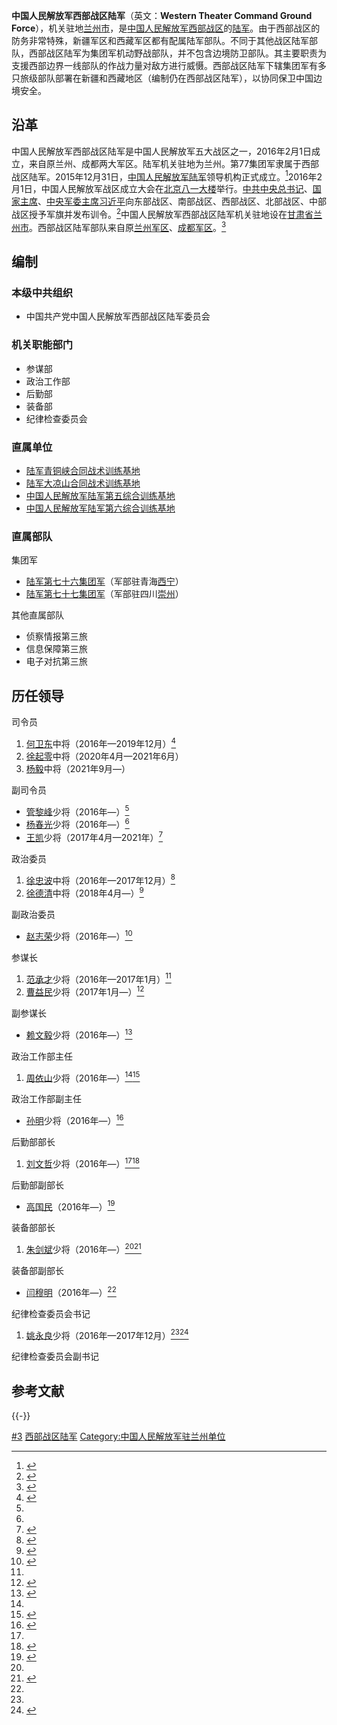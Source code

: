 {{Infobox Military Unit
|unit_name = 中国人民解放军西部战区陆军
|image = [[File:Ground_Force_Flag_of_the_People's_Republic_of_China.svg|120px]]
|caption = [[中国人民解放军军旗|中国人民解放军陆军军旗]]
|dates = 2016年至今
|country = {{PRC}}
|軍種 = [[陆军|陆军]]
|type =中国人民解放军副战区级军种
|role = 地面作战
|size =2个集团军，其他地面部队 
|current_commander_label = [[司令员|司令员]]
|current_commander  = [[杨毅_(中将)|杨毅]] <small>[[中国人民解放军中将|中将]]</small>
|ceremonial_chief_label = [[政治委员|政治委员]]
|ceremonial_chief = [[徐德清|徐德清]] <small>[[中国人民解放军中将|中将]]</small>
|command_structure = [[中国人民解放军陆军|中国人民解放军陆军]]领导机构<br />[[中国人民解放军西部战区|中国人民解放军西部战区]]
|branch = [[中国人民解放军陆军|中国人民解放军陆军]]
|garrison = [[兰州市|兰州市]]
|nickname = 
|colors = {{color box|#FF0000}}{{color box|#008000}} [[红色|红色]]与[[绿色|绿色]]
|motto = 
|equipment =
|march = 《[[中国人民解放军进行曲|中国人民解放军进行曲]]》
|patron =
|notable_commanders = 
|battles = 
|identification_symbol =
|identification_symbol_label = 臂章
}}
{{中华人民共和国军事|hidden=1}}

'''中国人民解放军西部战区陆军'''（英文：'''Western Theater Command Ground Force'''），机关驻地[[兰州市|兰州市]]，是[[中国人民解放军西部战区|中国人民解放军西部战区]]的[[中国人民解放军陆军|陆军]]。由于西部战区的防务非常特殊，新疆军区和西藏军区都有配属陆军部队。不同于其他战区陆军部队，西部战区陆军为集团军机动野战部队，并不包含边境防卫部队。其主要职责为支援西部边界一线部队的作战力量对敌方进行威慑。西部战区陆军下辖集团军有多只旅级部队部署在新疆和西藏地区（编制仍在西部战区陆军），以协同保卫中国边境安全。

==沿革==
中国人民解放军西部战区陆军是中国人民解放军五大战区之一，2016年2月1日成立，来自原兰州、成都两大军区。陆军机关驻地为兰州。第77集团军隶属于西部战区陆军。2015年12月31日，[[中国人民解放军陆军|中国人民解放军陆军]]领导机构正式成立。<ref>{{Cite web|title=陆军领导机构火箭军战略支援部队成立大会在京举行 习近平向中国人民解放军陆军火箭军战略支援部队授予军旗并致训词|url=http://www.xinhuanet.com//politics/2016-01/01/c_1117646667.htm|accessdate=2019-09-13|date=2016-01-01|publisher=新华网|archive-date=2020-11-27|archive-url=https://web.archive.org/web/20201127041034/http://www.xinhuanet.com//politics/2016-01/01/c_1117646667.htm|dead-url=no}}</ref>2016年2月1日，中国人民解放军战区成立大会在[[北京市|北京]][[八一大楼|八一大楼]]举行。[[中国共产党中央委员会总书记|中共中央总书记]]、[[中华人民共和国主席|国家主席]]、[[中央军委主席|中央军委主席]][[习近平|习近平]]向东部战区、南部战区、西部战区、北部战区、中部战区授予军旗并发布训令。<ref>{{Cite web|title=中国人民解放军战区成立大会在北京举行|url=http://www.xinhuanet.com//politics/2016-02/01/c_1117960554.htm|accessdate=2019-09-13|date=2016-02-01|publisher=新华网|archive-date=2019-08-30|archive-url=https://web.archive.org/web/20190830100109/http://www.xinhuanet.com//politics/2016-02/01/c_1117960554.htm|dead-url=no}}</ref>中国人民解放军西部战区陆军机关驻地设在[[甘肃省|甘肃省]][[兰州市|兰州市]]。西部战区陆军部队来自原[[中国人民解放军兰州军区|兰州军区]]、[[中国人民解放军成都军区|成都军区]]。<ref>{{Cite web|title=人民日报披露西部战区陆军总部在兰州|url=http://news.ifeng.com/a/20160202/47336850_0.shtml|accessdate=2019-09-13|date=2016-02-02|publisher=凤凰网|archive-date=2019-09-16|archive-url=https://web.archive.org/web/20190916091309/http://news.ifeng.com/a/20160202/47336850_0.shtml|dead-url=no}}</ref>

==编制==
===本级中共组织===
*中国共产党中国人民解放军西部战区陆军委员会

=== 机关职能部门 ===
* 参谋部
* 政治工作部
* 后勤部
* 装备部
* 纪律检查委员会

===直属单位===
*[[中国人民解放军陆军青铜峡合同战术训练基地|陆军青铜峡合同战术训练基地]]
*[[中国人民解放军陆军大凉山合同战术训练基地|陆军大凉山合同战术训练基地]]
*[[中国人民解放军陆军第五综合训练基地|中国人民解放军陆军第五综合训练基地]]
*[[中国人民解放军陆军第六综合训练基地|中国人民解放军陆军第六综合训练基地]]

===直属部队===
; 集团军
*[[中国人民解放军陆军第七十六集团军|陆军第七十六集团军]]（军部驻青海[[西宁|西宁]]）
*[[中国人民解放军陆军第七十七集团军|陆军第七十七集团军]]（军部驻四川[[崇州|崇州]]）
; 其他直属部队
*侦察情报第三旅
*信息保障第三旅
*电子对抗第三旅

==历任领导==
{{col-begin}}
{{col-2}}
;司令员
#[[何卫东|何卫东]]中将（2016年—2019年12月）<ref>{{Cite web |url=http://mil.sohu.com/20160708/n458426109.shtml |title=何卫东任西部战区陆军司令 曾为上海戎装常委，搜狐，2016-07-08 |accessdate=2016-10-25 |archive-date=2020-07-20 |archive-url=https://web.archive.org/web/20200720160300/https://mil.sohu.com/20160708/n458426109.shtml |dead-url=no }}</ref>
#[[徐起零|徐起零]]中将（2020年4月—2021年6月）
#[[杨毅_(中将)|杨毅]]中将（2021年9月—）

;副司令员
*[[管黎峰|管黎峰]]少将（2016年—）<ref name=zhw/>
*[[杨春光|杨春光]]少将（2016年—）<ref name=zhw/>
*[[王凯_(少将)|王凯]]少将（2017年4月—2021年）<ref>{{Cite web|url=http://news.ifeng.com/a/20170424/50986433_0.shtml|title=新军级单位组建 解放军76集团军首获官方披露|date=2017-04-24|publisher=凤凰网|accessdate=2017-05-03|archive-date=2017-04-24|archive-url=https://web.archive.org/web/20170424152236/http://news.ifeng.com/a/20170424/50986433_0.shtml|dead-url=no}}</ref>
{{col-2}}

;政治委员
#[[徐忠波|徐忠波]]中将（2016年—2017年12月）<ref>{{Cite web |url=http://china.caixin.com/2016-02-02/100906515.html |title=徐忠波升任西部战区陆军政委，财新网，2016-02-02 |accessdate=2016-10-25 |archive-date=2020-11-04 |archive-url=https://web.archive.org/web/20201104162912/http://china.caixin.com/2016-02-02/100906515.html |dead-url=no }}</ref>
#[[徐德清|徐德清]]中将（2018年4月—）<ref>{{cite web|title=徐德清升任西部战区陆军政委，老搭档此前已升北陆司令员|url=https://www.thepaper.cn/newsDetail_forward_2184443|publisher=澎湃新闻|accessdate=2018-06-09|archive-date=2020-11-04|archive-url=https://web.archive.org/web/20201104144926/https://www.thepaper.cn/newsDetail_forward_2184443|dead-url=no}}</ref>

;副政治委员
*[[赵志荣|赵志荣]]少将（2016年—）<ref name=zhw>{{Cite web|url=http://news.china.com/domestic/945/20160203/21435046.html|title=西部战区陆军多名领导集中亮相 赵志荣任副政委|author=|date=2016-02-03|publisher=中华网|dead-url=yes|archiveurl=https://web.archive.org/web/20160924085649/http://news.china.com/domestic/945/20160203/21435046.html|archivedate=2016-09-24|accessdate=2016-10-25}}</ref>
{{col-end}}

{{col-begin}}
{{col-2}}
;参谋长
#[[范承才|范承才]]少将（2016年—2017年1月）<ref name=zhw/>
#[[曹益民|曹益民]]少将（2017年1月—）<ref>{{Cite web|url=http://www.thepaper.cn/newsDetail_forward_1639342|title=第21集团军原军长曹益民调任西部战区陆军参谋长|date=2017-03-15|publisher=澎湃新闻|accessdate=2017-03-15|archive-date=2017-03-15|archive-url=https://web.archive.org/web/20170315120119/http://www.thepaper.cn/newsDetail_forward_1639342|dead-url=no}}</ref>

;副参谋长
*[[赖文毅|赖文毅]]少将（2016年—）<ref>{{Cite web|url=http://money.163.com/16/0803/19/BTIMG5ON00253B0H.html|title=陆军晋升将官军衔：西部战区陆军副参谋长赖文毅等晋升少将|date=2016-08-03|publisher=网易|access-date=2017-02-20|archive-url=https://web.archive.org/web/20170221011755/http://money.163.com/16/0803/19/BTIMG5ON00253B0H.html|archive-date=2017-02-21|dead-url=yes}}</ref>

{{col-2}}
;政治工作部主任
#[[周依山|周依山]]少将（2016年—）<ref name=zhw/><ref>{{Cite web|url=http://news.ifeng.com/a/20160720/49445145_0.shtml|title=周依山任西部战区陆军政工部主任，屠金仕任兰空善后办副政委|date=2016-07-20|publisher=凤凰网|accessdate=2017-02-20|archive-date=2019-09-22|archive-url=https://web.archive.org/web/20190922052622/http://news.ifeng.com/a/20160720/49445145_0.shtml|dead-url=no}}</ref>

;政治工作部副主任
*[[孙明_(解放军)|孙明]]少将（2016年—）<ref>{{Cite web|url=http://news.qq.com/a/20160909/028951.htm|title=孙明出任西部战区陆军政治工作部副主任|date=2016-09-09|publisher=腾讯|accessdate=2017-02-20|archive-date=2020-11-16|archive-url=https://web.archive.org/web/20201116093053/https://news.qq.com/a/20160909/028951.htm|dead-url=no}}</ref>

{{col-end}}

{{col-begin}}
{{col-2}}
;后勤部部长
#[[刘文哲|刘文哲]]少将（2016年—）<ref name=zhw/><ref>{{Cite web|url=http://www.thepaper.cn/newsDetail_forward_1434424|title=官方披露刘文哲少将任西部战区陆军后勤部部长|date=2016-02-22|publisher=澎湃新闻|accessdate=2017-02-20|archive-date=2020-11-04|archive-url=https://web.archive.org/web/20201104140908/http://www.thepaper.cn/newsDetail_forward_1434424|dead-url=no}}</ref>

;后勤部副部长
*[[高国民|高国民]]（2016年—）<ref name=juanzhu>{{Cite web |url=http://www.xbmu.edu.cn/frontContent.action?siteId=12&articleClassId=151&articleId=46167 |title=学校举行西部战区陆军“助学圆梦”工程助学金捐助仪式 |date=2016-10-11 |publisher=西北民族大学 |accessdate=2017-02-20 |archive-date=2020-11-04 |archive-url=https://web.archive.org/web/20201104163258/http://www.xbmu.edu.cn/frontContent.action?siteId=12&articleClassId=151&articleId=46167 |dead-url=no }}</ref>

{{col-2}}
;装备部部长
#[[朱剑斌|朱剑斌]]少将（2016年—）<ref name=zhw/><ref>{{Cite web|url=http://mt.sohu.com/20160828/n466394047.shtm|title=朱剑斌少将出任西部战区陆军装备部部长|date=2016-08-28|publisher=搜狐}}</ref>

;装备部副部长
*[[闫穆明|闫穆明]]（2016年—）<ref name=juanzhu/>

{{col-end}}

;纪律检查委员会书记
#[[姚永良|姚永良]]少将（2016年—2017年12月）<ref name=zhw/><ref>{{Cite web|url=http://news.sohu.com/20160926/n469224173.shtml|title=军委纪委培训 10位进京书记里你认识几个？|date=2016-09-26|publisher=搜狐|accessdate=2017-02-20|archive-date=2020-11-04|archive-url=https://web.archive.org/web/20201104165754/http://news.sohu.com/20160926/n469224173.shtml|dead-url=no}}</ref>

;纪律检查委员会副书记

== 参考文献 ==
{{reflist}}

{{-}}
{{PLA Military Region}}
{{中国人民解放军陆军}}

[[Category:中国人民解放军各战区陆军|#3]]
[[Category:西部战区陆军|]]
[[Category:中国人民解放军驻兰州单位|Category:中国人民解放军驻兰州单位]]